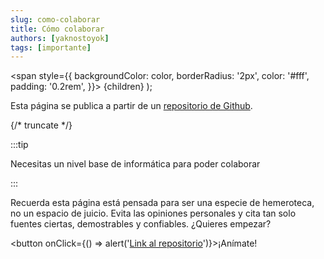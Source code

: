 ```yaml
---
slug: como-colaborar
title: Cómo colaborar
authors: [yaknostoyok]
tags: [importante]
---
```


  <span
    style={{
      backgroundColor: color,
      borderRadius: '2px',
      color: '#fff',
      padding: '0.2rem',
    }}>
    {children}
  </span>
);

Esta página se publica a partir de un [repositorio de Github](https://github.com/yaknostoyok/acciones-politicas/tree/main).

{/* truncate */}

:::tip

Necesitas un nivel base de informática para poder colaborar

:::

<Highlight color="#25c2a0">Recuerda</Highlight> esta página está pensada para ser una especie de hemeroteca, <Highlight color="#1877F2">no un espacio de juicio</Highlight>.
Evita las opiniones personales y cita tan solo fuentes ciertas, demostrables y confiables. 
¿Quieres empezar?

<button onClick={() => alert('[Link al repositorio](https://github.com/yaknostoyok/acciones-politicas/tree/main)')}>¡Anímate!</button>
